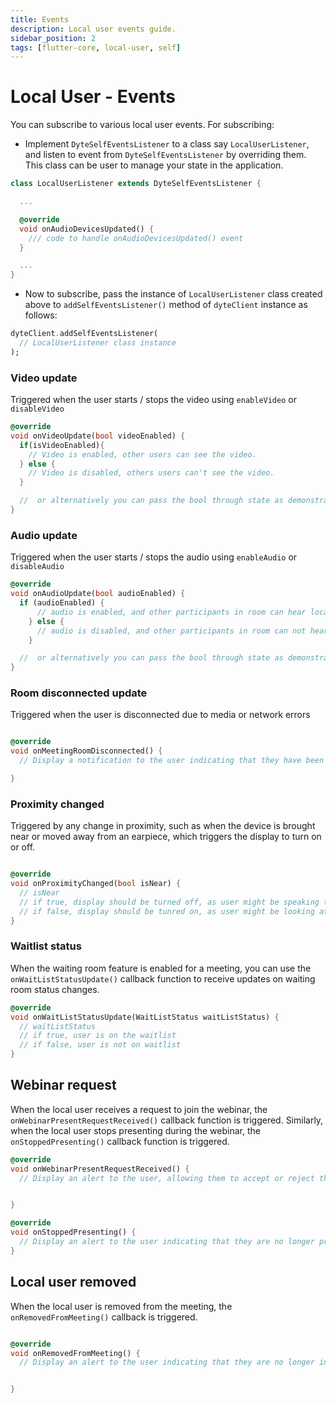 ```yaml
---
title: Events
description: Local user events guide.
sidebar_position: 2
tags: [flutter-core, local-user, self]
---
```


# Local User - Events

You can subscribe to various local user events. For subscribing:

- Implement `DyteSelfEventsListener` to a class say `LocalUserListener`, and
  listen to event from `DyteSelfEventsListener` by overriding them. This class
  can be user to manage your state in the application.

```dart
class LocalUserListener extends DyteSelfEventsListener {

  ...

  @override
  void onAudioDevicesUpdated() {
    /// code to handle onAudioDevicesUpdated() event
  }

  ...
}
```

- Now to subscribe, pass the instance of `LocalUserListener` class created above
  to `addSelfEventsListener()` method of `dyteClient` instance as follows:

```dart {2}
dyteClient.addSelfEventsListener(
  // LocalUserListener class instance
);
```

### Video update

Triggered when the user starts / stops the video using `enableVideo` or
`disableVideo`

```dart
@override
void onVideoUpdate(bool videoEnabled) {
  if(isVideoEnabled){
    // Video is enabled, other users can see the video.
  } else {
    // Video is disabled, others users can't see the video.
  }

  //  or alternatively you can pass the bool through state as demonstrated in example app.
}
```

### Audio update

Triggered when the user starts / stops the audio using `enableAudio` or
`disableAudio`

```dart
@override
void onAudioUpdate(bool audioEnabled) {
  if (audioEnabled) {
      // audio is enabled, and other participants in room can hear local user
    } else {
      // audio is disabled, and other participants in room can not hear local user.
    }

  //  or alternatively you can pass the bool through state as demonstrated in example app.
}
```

### Room disconnected update

Triggered when the user is disconnected due to media or network errors

```dart

@override
void onMeetingRoomDisconnected() {
  // Display a notification to the user indicating that they have been disconnected from the meeting.

}
```

### Proximity changed

Triggered by any change in proximity, such as when the device is brought near or moved away from an earpiece, which triggers the display to turn on or off.

```dart

@override
void onProximityChanged(bool isNear) {
  // isNear
  // if true, display should be turned off, as user might be speaking through ear piece
  // if false, display should be tunred on, as user might be looking at display and listening through speaker/earphones.
}

```

### Waitlist status

When the waiting room feature is enabled for a meeting, you can use the `onWaitListStatusUpdate()` callback function to receive updates on waiting room status changes.

```dart
@override
void onWaitListStatusUpdate(WaitListStatus waitListStatus) {
  // waitListStatus
  // if true, user is on the waitlist
  // if false, user is not on waitlist
}
```

## Webinar request

When the local user receives a request to join the webinar, the `onWebinarPresentRequestReceived()` callback function is triggered. Similarly, when the local user stops presenting during the webinar, the `onStoppedPresenting()` callback function is triggered.

```dart
@override
void onWebinarPresentRequestReceived() {
  // Display an alert to the user, allowing them to accept or reject the request.


}

@override
void onStoppedPresenting() {
  // Display an alert to the user indicating that they are no longer presenting.
}
```

## Local user removed

When the local user is removed from the meeting, the `onRemovedFromMeeting()` callback is triggered.

```dart

@override
void onRemovedFromMeeting() {
  // Display an alert to the user indicating that they are no longer in the meeting.


}
```
